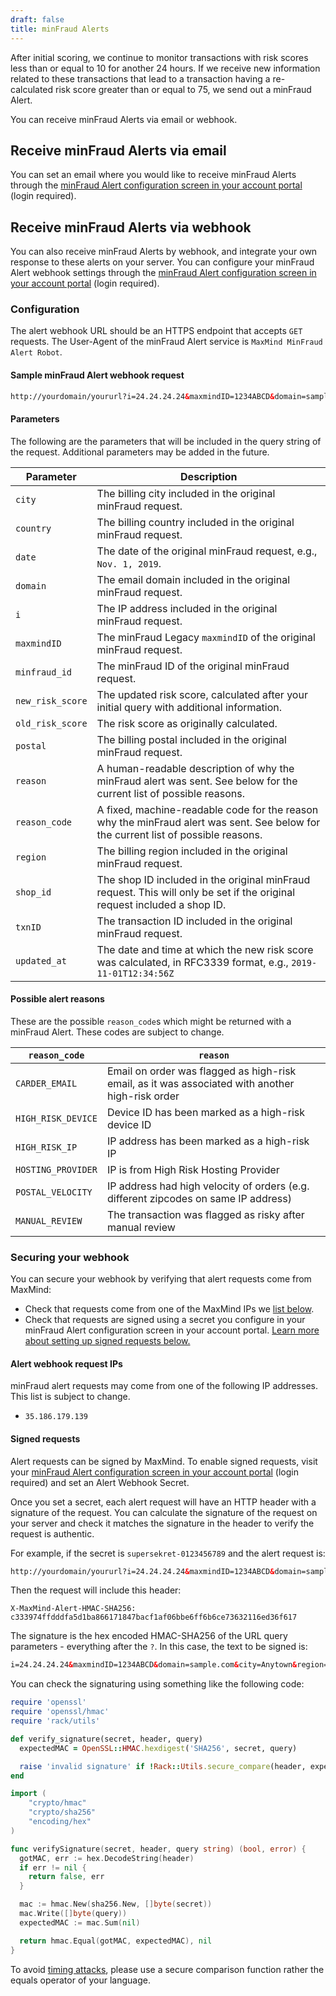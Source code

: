 ```yaml
---
draft: false
title: minFraud Alerts
---
```


After initial scoring, we continue to monitor transactions with risk scores less
than or equal to 10 for another 24 hours. If we receive new information related
to these transactions that lead to a transaction having a re-calculated risk
score greater than or equal to 75, we send out a minFraud Alert.

You can receive minFraud Alerts via email or webhook.

## Receive minFraud Alerts via email

You can set an email where you would like to receive minFraud Alerts through the
[minFraud Alert configuration screen in your account portal](https://www.maxmind.com/en/accounts/current/minfraud/alerts/settings)
(login required).

## Receive minFraud Alerts via webhook

You can also receive minFraud Alerts by webhook, and integrate your own response
to these alerts on your server. You can configure your minFraud Alert webhook
settings through the
[minFraud Alert configuration screen in your account portal](https://www.maxmind.com/en/accounts/current/minfraud/alerts/settings)
(login required).

### Configuration

The alert webhook URL should be an HTTPS endpoint that accepts `GET` requests.
The User-Agent of the minFraud Alert service is `MaxMind MinFraud Alert Robot`.

#### Sample minFraud Alert webhook request

```html
http://yourdomain/yoururl?i=24.24.24.24&maxmindID=1234ABCD&domain=sample.com&city=Anytown&region=CA&country=US&date=Jan.+1,+1970&txnID=foo123&reason=IP+address+has+been+marked+as+a+high-risk+IP&reason_code=HIGH_RISK_IP&minfraud_id=2afb0d26-e3b4-4624-8e66-fd10e64b95df&shop_id=shop321
```

#### Parameters

The following are the parameters that will be included in the query string of
the request. Additional parameters may be added in the future.

| Parameter        | Description                                                                                                                        |
| ---------------- | ---------------------------------------------------------------------------------------------------------------------------------- |
| `city`           | The billing city included in the original minFraud request.                                                                        |
| `country`        | The billing country included in the original minFraud request.                                                                     |
| `date`           | The date of the original minFraud request, e.g., `Nov. 1, 2019`.                                                                   |
| `domain`         | The email domain included in the original minFraud request.                                                                        |
| `i`              | The IP address included in the original minFraud request.                                                                          |
| `maxmindID`      | The minFraud Legacy `maxmindID` of the original minFraud request.                                                                  |
| `minfraud_id`    | The minFraud ID of the original minFraud request.                                                                                  |
| `new_risk_score` | The updated risk score, calculated after your initial query with additional information.                                           |
| `old_risk_score` | The risk score as originally calculated.                                                                                           |
| `postal`         | The billing postal included in the original minFraud request.                                                                      |
| `reason`         | A human-readable description of why the minFraud alert was sent. See below for the current list of possible reasons.               |
| `reason_code`    | A fixed, machine-readable code for the reason why the minFraud alert was sent. See below for the current list of possible reasons. |
| `region`         | The billing region included in the original minFraud request.                                                                      |
| `shop_id`        | The shop ID included in the original minFraud request. This will only be set if the original request included a shop ID.           |
| `txnID`          | The transaction ID included in the original minFraud request.                                                                      |
| `updated_at`     | The date and time at which the new risk score was calculated, in RFC3339 format, e.g., `2019-11-01T12:34:56Z`                      |

#### Possible alert reasons

These are the possible `reason_code`s which might be returned with a minFraud
Alert. These codes are subject to change.

| `reason_code`      | `reason`                                                                                         |
| ------------------ | ------------------------------------------------------------------------------------------------ |
| `CARDER_EMAIL`     | Email on order was flagged as high-risk email, as it was associated with another high-risk order |
| `HIGH_RISK_DEVICE` | Device ID has been marked as a high-risk device ID                                               |
| `HIGH_RISK_IP`     | IP address has been marked as a high-risk IP                                                     |
| `HOSTING_PROVIDER` | IP is from High Risk Hosting Provider                                                            |
| `POSTAL_VELOCITY`  | IP address had high velocity of orders (e.g. different zipcodes on same IP address)              |
| `MANUAL_REVIEW`    | The transaction was flagged as risky after manual review                                         |

### Securing your webhook

You can secure your webhook by verifying that alert requests come from MaxMind:

- Check that requests come from one of the MaxMind IPs we
  [list below](#alert-webhook-request-ips).
- Check that requests are signed using a secret you configure in your minFraud
  Alert configuration screen in your account portal.
  [Learn more about setting up signed requests below.](#signed-requests)

#### Alert webhook request IPs

minFraud alert requests may come from one of the following IP addresses. This
list is subject to change.

- `35.186.179.139`

#### Signed requests

Alert requests can be signed by MaxMind. To enable signed requests, visit your
[minFraud Alert configuration screen in your account portal](https://www.maxmind.com/en/accounts/current/minfraud/alerts/settings)
(login required) and set an Alert Webhook Secret.

Once you set a secret, each alert request will have an HTTP header with a
signature of the request. You can calculate the signature of the request on your
server and check it matches the signature in the header to verify the request is
authentic.

For example, if the secret is `supersekret-0123456789` and the alert request is:

```html
http://yourdomain/yoururl?i=24.24.24.24&maxmindID=1234ABCD&domain=sample.com&city=Anytown&region=CA&country=US&date=Jan.+1,+1970&txnID=foo123&reason=IP+address+has+been+marked+as+a+high-risk+IP&reason_code=HIGH_RISK_IP&minfraud_id=2afb0d26-e3b4-4624-8e66-fd10e64b95df&shop_id=shop321
```

Then the request will include this header:

```
X-MaxMind-Alert-HMAC-SHA256: c333974ffdddfa5d1ba866171847bacf1af06bbe6ff6b6ce73632116ed36f617
```

The signature is the hex encoded HMAC-SHA256 of the URL query parameters -
everything after the `?`. In this case, the text to be signed is:

```html
i=24.24.24.24&maxmindID=1234ABCD&domain=sample.com&city=Anytown&region=CA&country=US&date=Jan.+1,+1970&txnID=foo123&reason=IP+address+has+been+marked+as+a+high-risk+IP&reason_code=HIGH_RISK_IP&minfraud_id=2afb0d26-e3b4-4624-8e66-fd10e64b95df&shop_id=shop321
```

You can check the signaturing using something like the following code:

<CodeSet>

```ruby
require 'openssl'
require 'openssl/hmac'
require 'rack/utils'

def verify_signature(secret, header, query)
  expectedMAC = OpenSSL::HMAC.hexdigest('SHA256', secret, query)

  raise 'invalid signature' if !Rack::Utils.secure_compare(header, expectedMAC)
end
```

```go
import (
	"crypto/hmac"
	"crypto/sha256"
	"encoding/hex"
)

func verifySignature(secret, header, query string) (bool, error) {
  gotMAC, err := hex.DecodeString(header)
  if err != nil {
    return false, err
  }

  mac := hmac.New(sha256.New, []byte(secret))
  mac.Write([]byte(query))
  expectedMAC := mac.Sum(nil)

  return hmac.Equal(gotMAC, expectedMAC), nil
}
```

</CodeSet>

To avoid [timing attacks](https://en.wikipedia.org/wiki/Timing_attack), please
use a secure comparison function rather the equals operator of your language.
